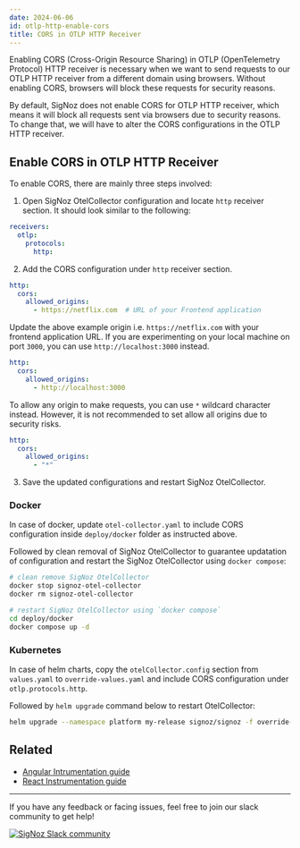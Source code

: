 ```yaml
---
date: 2024-06-06
id: otlp-http-enable-cors
title: CORS in OTLP HTTP Receiver
---
```


Enabling CORS (Cross-Origin Resource Sharing) in OTLP (OpenTelemetry Protocol)
HTTP receiver is necessary when we want to send requests to our OTLP HTTP receiver
from a different domain using browsers. Without enabling CORS, browsers will block
these requests for security reasons.

By default, SigNoz does not enable CORS for OTLP HTTP receiver, which means it will
block all requests sent via browsers due to security reasons. To change that, we will
have to alter the CORS configurations in the OTLP HTTP receiver.

## Enable CORS in OTLP HTTP Receiver

To enable CORS, there are mainly three steps involved:

1. Open SigNoz OtelCollector configuration and locate `http` receiver section.
  It should look similar to the following:
  ```yaml
  receivers:
    otlp:
      protocols:
        http:
  ```

2. Add the CORS configuration under `http` receiver section.
  ```yaml
  http:
    cors:
      allowed_origins:
        - https://netflix.com  # URL of your Frontend application
  ```
  Update the above example origin i.e. `https://netflix.com` with your frontend
  application URL. If you are experimenting on your local machine on port `3000`,
  you can use `http://localhost:3000` instead.

  ```yaml
  http:
    cors:
      allowed_origins:
        - http://localhost:3000 
  ```

  To allow any origin to make requests, you can use `*` wildcard character instead.
  However, it is not recommended to set allow all origins due to security risks.

  ```yaml
  http:
    cors:
      allowed_origins:
        - "*"
  ```

3. Save the updated configurations and restart SigNoz OtelCollector.

### Docker

In case of docker, update `otel-collector.yaml` to include CORS configuration
inside `deploy/docker` folder as instructed above.

Followed by clean removal of SigNoz OtelCollector to guarantee updatation of
configuration and restart the SigNoz OtelCollector using `docker compose`:

```bash
# clean remove SigNoz OtelCollector
docker stop signoz-otel-collector
docker rm signoz-otel-collector

# restart SigNoz OtelCollector using `docker compose`
cd deploy/docker
docker compose up -d
```

### Kubernetes

In case of helm charts, copy the `otelCollector.config` section from `values.yaml`
to `override-values.yaml` and include CORS configuration under `otlp.protocols.http`.

Followed by `helm upgrade` command below to restart OtelCollector:

```bash
helm upgrade --namespace platform my-release signoz/signoz -f override-values.yaml
```

## Related

- [Angular Intrumentation guide][3]
- [React Instrumentation guide][4]

---

If you have any feedback or facing issues, feel free to join our slack community to get help!

[![SigNoz Slack community][1]][2]

[1]: /img/blog/common/join_slack_cta.webp
[2]: https://signoz.io/slack
[3]: https://signoz.io/docs/instrumentation/angular/
[4]: https://signoz.io/blog/opentelemetry-react/
